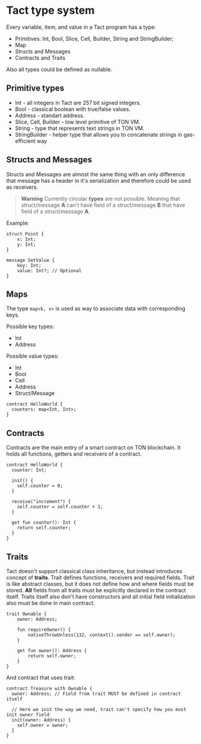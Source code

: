 # Tact type system

Every variable, item, and value in a Tact program has a type:

* Primitives: Int, Bool, Slice, Cell, Builder, String and StringBuilder;
* Map
* Structs and Messages
* Contracts and Traits

Also all types could be defined as nullable.

## Primitive types

* Int - all integers in Tact are 257 bit signed integers.
* Bool - classical boolean with true/false values.
* Address - standart address.
* Slice, Cell, Builder - low level primitive of TON VM.
* String - type that represents text strings in TON VM.
* StringBuilder - helper type that allows you to concatenate strings in gas-efficient way

## Structs and Messages

Structs and Messages are almost the same thing with an only difference that message has a header in it's serialization and therefore could be used as receivers.

> **Warning**
> Currently circular **types** are not possible. Meaning that struct/message **A** can't have field of a struct/message **B** that have field of a struct/message **A**.

Example:
```tact
struct Point {
    x: Int;
    y: Int;
}

message SetValue {
    key: Int;
    value: Int?; // Optional
}
```

## Maps

The type `map<k, v>` is used as way to associate data with corresponding keys.

Possible key types:
* Int
* Address

Possible value types:
* Int
* Bool
* Cell
* Address
* Struct/Message

```tact
contract HelloWorld {
  counters: map<Int, Int>;
}
```

## Contracts

Contracts are the main entry of a smart contract on TON blockchain. It holds all functions, getters and receivers of a contract.

```tact
contract HelloWorld {
  counter: Int;

  init() {
    self.counter = 0;
  }
  
  receive("increment") {
    self.counter = self.counter + 1;
  }
  
  get fun counter(): Int {
    return self.counter;
  }
}
```

## Traits

Tact doesn't support classical class inheritance, but instead introduces concept of **traits**. Trait defines functions, receivers and required fields. Trait is like abstract classes, but it does not define how and where fields must be stored. **All** fields from all traits must be explicitly declared in the contract itself. Traits itself also don't have constructors and all initial field initialization also must be done in main contract.

```tact
trait Ownable {
    owner: Address;

    fun requireOwner() {
        nativeThrowUnless(132, context().sender == self.owner);
    }

    get fun owner(): Address {
        return self.owner;
    }
}
```

And contract that uses trait:

```tact
contract Treasure with Ownable {
  owner: Address; // Field from trait MUST be defined in contract itself
  
  // Here we init the way we need, trait can't specify how you must init owner field
  init(owner: Address) {
    self.owner = owner;
  }
}
```
